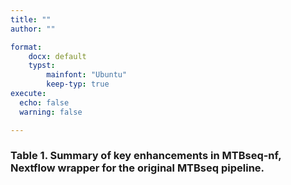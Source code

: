 ```yaml
---
title: ""
author: ""

format:
    docx: default
    typst:
        mainfont: "Ubuntu"
        keep-typ: true
execute:
  echo: false
  warning: false

---
```


```{=typst}
#set page(numbering: none)
```

### Table 1. Summary of key enhancements in MTBseq-nf, Nextflow wrapper for the original MTBseq pipeline.

```{=typst}

#import "@preview/tablem:0.2.0": tablem, three-line-table

#let three-line-table = tablem.with(
  render: (columns: auto, ..args) => {
    table(
      columns: columns,
      stroke: none,
      align: left + horizon,
      table.hline(y: 0),
      table.hline(y: 1),
      ..args,
      table.hline(),
    )
  }
)

```

```{=typst}
#three-line-table[
  | *Theme*         | *Feature*                   |
  |-------------------|-------------------------------|
  | User-friendliness | Ease of download |
  | User-friendliness | Explicit samplesheet |
  | User-friendliness | Graphical user interface |
  | User-friendliness | MultiQC Summary report |
  | User-friendliness | CSV and TSV format cleanup |
  | User-friendliness | Remote monitoring |
  | User-friendliness | Manual steps |
  | User-friendliness | Flexible output location |
  | Maintainability | Extensibility |
  | Maintainability | Module testing |
  | Maintainability | Test dataset |
  | Scalability | Parallel execution |
  | Scalability | HPC compatibility |
  | Scalability | Resource allocation |
  | Scalability | Dynamic retries |
  | Scalability | Execution cache |
  | Scalability | Reduced data footprint |
  | Scalability | Reduced cloud computing costs |
  | Reproducibility | Declarative parameters file |
  | Reproducibility | Portability |
  | Reproducibility | Save intermediate files |
]
```
